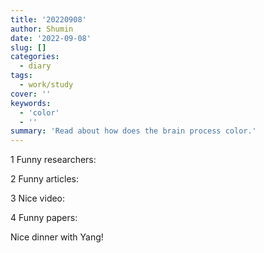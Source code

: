 ```yaml
---
title: '20220908'
author: Shumin
date: '2022-09-08'
slug: []
categories:
  - diary
tags:
  - work/study
cover: ''
keywords:
  - 'color'
  - ''
summary: 'Read about how does the brain process color.'
---
```


1 Funny researchers:

2 Funny articles:

3 Nice video:

4 Funny papers:

Nice dinner with Yang!
